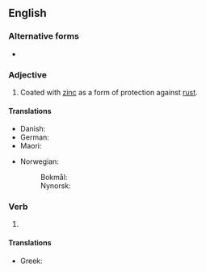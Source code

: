 ==English==

===Alternative forms===
* {{l|en|galvanized}}

===Adjective===
{{en-adj|-}}

# {{lb|en|British spelling|of metal}} Coated with [[zinc]] as a form of protection against [[rust]].
#: {{ux|en|'''galvanised''' pipes}}
#: {{ux|en|'''galvanised''' steel}}

====Translations====
{{trans-top|coated with zinc}}
* Danish: {{t|da|galvaniseret}}
* German: {{t+|de|galvanisiert}}
* Maori: {{t|mi|kiritai konutea}}
{{trans-mid}}
* Norwegian:
*: Bokmål: {{t|nb|galvanisert}}
*: Nynorsk: {{t|nn|galvanisert}}
{{trans-bottom}}

===Verb===
{{head|en|verb form}}

# {{en-past of|galvanise}}

====Translations====
{{trans-top|}}
* Greek: {{t+|el|γαλβανισμένος}}
{{trans-mid}}
{{trans-bottom}}